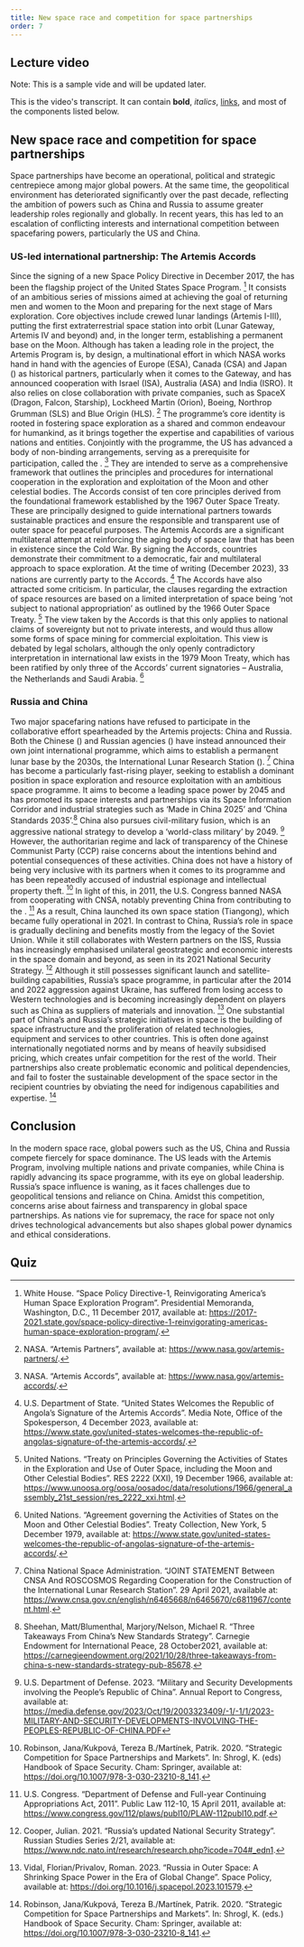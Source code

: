 ```yaml
---
title: New space race and competition for space partnerships
order: 7
---
```


## Lecture video
Note: This is a sample vide and will be updated later.
<LectureVideo lu="15" vl="vl1" provider="">

This is the video's transcript. It can contain **bold**, _italics_, [links](#1), and most of the components listed below.

</LectureVideo>

## New space race and competition for space partnerships
Space partnerships have become an operational, political and strategic centrepiece among major global powers. At the same time, the geopolitical environment has deteriorated significantly over the past decade, reflecting the ambition of powers such as China and Russia to assume greater leadership roles regionally and globally. In recent years, this has led to an escalation of conflicting interests and international competition between spacefaring powers, particularly the US and China.

### US-led international partnership: The Artemis Accords
Since the signing of a new Space Policy Directive in December 2017, the <Term t="Artemis Program"/> has been the flagship project of the United States Space Program. [^65] It consists of an ambitious series of missions aimed at achieving the goal of returning men and women to the Moon and preparing for the next stage of Mars exploration. Core objectives include crewed lunar landings (Artemis I-III), putting the first extraterrestrial space station into orbit (Lunar Gateway, Artemis IV and beyond) and, in the longer term, establishing a permanent base on the Moon.
Although <Term t="NASA"/> has taken a leading role in the project, the Artemis Program is, by design, a multinational effort in which NASA works hand in hand with the agencies of Europe (ESA), Canada (CSA) and Japan (<Term t="JAXA"/>) as historical partners, particularly when it comes to the Gateway, and has announced cooperation with Israel (ISA), Australia (ASA) and India (ISRO). It also relies on close collaboration with private companies, such as SpaceX (Dragon, Falcon, Starship), Lockheed Martin (Orion), Boeing, Northrop Grumman (SLS) and Blue Origin (HLS). [^66]  The programme’s core identity is rooted in fostering space exploration as a shared and common endeavour for humankind, as it brings together the expertise and capabilities of various nations and entities.
Conjointly with the programme, the US has advanced a body of non-binding arrangements, serving as a prerequisite for participation, called the <Term t="Artemis Accords"/>. [^67] They are intended to serve as a comprehensive framework that outlines the principles and procedures for international cooperation in the exploration and exploitation of the Moon and other celestial bodies. The Accords consist of ten core principles derived from the foundational framework established by the 1967 Outer Space Treaty. These are principally designed to guide international partners towards sustainable practices and ensure the responsible and transparent use of outer space for peaceful purposes. The Artemis Accords are a significant multilateral attempt at reinforcing the aging body of space law that has been in existence since the Cold War. By signing the Accords, countries demonstrate their commitment to a democratic, fair and multilateral approach to space exploration. At the time of writing (December 2023), 33 nations are currently party to the Accords. [^68]
The Accords have also attracted some criticism. In particular, the clauses regarding the extraction of space resources are based on a limited interpretation of space being ‘not subject to national appropriation’ as outlined by the 1966 Outer Space Treaty. [^69] The view taken by the Accords is that this only applies to national claims of sovereignty but not to private interests, and would thus allow some forms of space mining for commercial exploitation. This view is debated by legal scholars, although the only openly contradictory interpretation in international law exists in the 1979 Moon Treaty, which has been ratified by only three of the Accords’ current signatories – Australia, the Netherlands and Saudi Arabia. [^70]

### Russia and China
Two major spacefaring nations have refused to participate in the collaborative effort spearheaded by the Artemis projects: China and Russia. Both the Chinese (<Term t="CNSA"/>) and Russian agencies (<Term t="Roscosmos"/>) have instead announced their own joint international programme, which aims to establish a permanent lunar base by the 2030s, the International Lunar Research Station (<Term t="ILRS"/>). [^71]
China has become a particularly fast-rising player, seeking to establish a dominant position in space exploration and resource exploitation with an ambitious space programme. It aims to become a leading space power by 2045 and has promoted its space interests and partnerships via its Space Information Corridor and industrial strategies such as ‘Made in China 2025’ and ‘China Standards 2035’.[^72] China also pursues civil-military fusion, which is an aggressive national strategy to develop a ‘world-class military’ by 2049. [^73] However, the authoritarian regime and lack of transparency of the Chinese Communist Party (CCP) raise concerns about the intentions behind and potential consequences of these activities. China does not have a history of being very inclusive with its partners when it comes to its programme and has been repeatedly accused of industrial espionage and intellectual property theft. [^74] In light of this, in 2011, the U.S. Congress banned NASA from cooperating with CNSA, notably preventing China from contributing to the <Term t="ISS"/>. [^75] As a result, China launched its own space station (Tiangong), which became fully operational in 2021.
In contrast to China, Russia’s role in space is gradually declining and benefits mostly from the legacy of the Soviet Union. While it still collaborates with Western partners on the ISS, Russia has increasingly emphasised unilateral geostrategic and economic interests in the space domain and beyond, as seen in its 2021 National Security Strategy. [^76] Although it still possesses significant launch and satellite-building capabilities, Russia’s space programme, in particular after the 2014 and 2022 aggression against Ukraine, has suffered from losing access to Western technologies and is becoming increasingly dependent on players such as China as suppliers of materials and innovation. [^77]
One substantial part of China’s and Russia’s strategic initiatives in space is the building of space infrastructure and the proliferation of related technologies, equipment and services to other countries. This is often done against internationally negotiated norms and by means of heavily subsidised pricing, which creates unfair competition for the rest of the world. Their partnerships also create problematic economic and political dependencies, and fail to foster the sustainable development of the space sector in the recipient countries by obviating the need for indigenous capabilities and expertise. [^78]

## Conclusion
In the modern space race, global powers such as the US, China and Russia compete fiercely for space dominance. The US leads with the Artemis Program, involving multiple nations and private companies, while China is rapidly advancing its space programme, with its eye on global leadership. Russia’s space influence is waning, as it faces challenges due to geopolitical tensions and reliance on China. Amidst this competition, concerns arise about fairness and transparency in global space partnerships. As nations vie for supremacy, the race for space not only drives technological advancements but also shapes global power dynamics and ethical considerations.

## Quiz
<Quiz>
  <Question type="Radio" question="Which initiative serves as a comprehensive framework outlining principles for international cooperation in the exploration and exploitation of the Moon and other celestial bodies?">
    <RadioChoice value="Artemis Program" />
    <RadioChoice correct="true" value="Artemis Accords" />
    <RadioChoice value="International Lunar Research Station (ILRS)" />
    <RadioChoice value="Outer Space Treaty" />
  </Question>
  <Question type="Radio" question="What are the core objectives of the Artemis Program?">
    <RadioChoice correct="true" value="Crewed lunar landings, Lunar Gateway and a permanent Moon base" />
    <RadioChoice value="Establishing the International Lunar Research Station (ILRS)" />
    <RadioChoice value="Expanding space exploration to Mars and Jupiter" />
    <RadioChoice value="Commercial space travel and tourism" />
  </Question>
  <Question type="Radio" question="Which nations are part of the Artemis Program, collaborating on missions such as the Lunar Gateway and crewed lunar landings?">
    <RadioChoice value="China, Russia and Pakistan" />
    <RadioChoice value="United States, Russia and India" />
    <RadioChoice value="Brazil, South Africa and South Korea" />
    <RadioChoice correct="true" value="European Space Agency (ESA), Canada (CSA) and Japan (JAXA)" />
  </Question>
  <Question type="Radio" question="Which space initiative aimed at establishing a permanent lunar base by the 2030s involves China and Russia?">
    <RadioChoice value="Artemis Program" />
    <RadioChoice correct="true" value="International Lunar Research Station (ILRS)" />
    <RadioChoice value="China’s Space Information Corridor" />
    <RadioChoice value="Russia's National Security Strategy" />
  </Question>
  <Question type="Radio" question="Which space partnership initiative has raised concerns due to issues of authoritarianism, lack of transparency and accusations of intellectual property theft?">
    <RadioChoice value="Artemis Accords" />
    <RadioChoice value="Artemis Program" />
    <RadioChoice correct="true" value="China’s Space Information Corridor" />
    <RadioChoice value="Russia's National Security Strategy" />
  </Question>
</Quiz>


[^65]: White House. “Space Policy Directive-1, Reinvigorating America’s Human Space Exploration Program”. Presidential Memoranda, Washington, D.C., 11 December 2017, available at: https://2017-2021.state.gov/space-policy-directive-1-reinvigorating-americas-human-space-exploration-program/.
[^66]: NASA. “Artemis Partners”, available at: https://www.nasa.gov/artemis-partners/.
[^67]: NASA. “Artemis Accords”, available at: https://www.nasa.gov/artemis-accords/.
[^68]: U.S. Department of State. “United States Welcomes the Republic of Angola’s Signature of the Artemis Accords”.  Media Note, Office of the Spokesperson, 4 December 2023, available at: https://www.state.gov/united-states-welcomes-the-republic-of-angolas-signature-of-the-artemis-accords/.
[^69]: United Nations. “Treaty on Principles Governing the Activities of States in the Exploration and Use of Outer Space, including the Moon and Other Celestial Bodies”. RES 2222 (XXI), 19 December 1966, available at: https://www.unoosa.org/oosa/oosadoc/data/resolutions/1966/general_assembly_21st_session/res_2222_xxi.html.
[^70]: United Nations. “Agreement governing the Activities of States on the Moon and Other Celestial Bodies”. Treaty Collection, New York, 5 December 1979, available at: https://www.state.gov/united-states-welcomes-the-republic-of-angolas-signature-of-the-artemis-accords/.
[^71]: China National Space Administration. “JOINT STATEMENT Between CNSA And ROSCOSMOS Regarding Cooperation for the Construction of the International Lunar Research Station”. 29 April 2021, available at: https://www.cnsa.gov.cn/english/n6465668/n6465670/c6811967/content.html.
[^72]: Sheehan, Matt/Blumenthal, Marjory/Nelson, Michael R. “Three Takeaways From China’s New Standards Strategy”. Carnegie Endowment for International Peace, 28 October2021, available at: https://carnegieendowment.org/2021/10/28/three-takeaways-from-china-s-new-standards-strategy-pub-85678.
[^73]: U.S. Department of Defense. 2023. “Military and Security Developments involving the People’s Republic of China”. Annual Report to Congress, available at:  https://media.defense.gov/2023/Oct/19/2003323409/-1/-1/1/2023-MILITARY-AND-SECURITY-DEVELOPMENTS-INVOLVING-THE-PEOPLES-REPUBLIC-OF-CHINA.PDF
[^74]: Robinson, Jana/Kukpová, Tereza B./Martínek, Patrik. 2020. “Strategic Competition for Space Partnerships and Markets”. In: Shrogl, K. (eds) Handbook of Space Security. Cham: Springer, available at:  https://doi.org/10.1007/978-3-030-23210-8_141.
[^75]: U.S. Congress. “Department of Defense and Full-year Continuing Appropriations Act, 2011”. Public Law 112-10, 15 April 2011, available at: https://www.congress.gov/112/plaws/publ10/PLAW-112publ10.pdf.
[^76]: Cooper, Julian. 2021. “Russia’s updated National Security Strategy”. Russian Studies Series 2/21, available at:  https://www.ndc.nato.int/research/research.php?icode=704#_edn1.
[^77]: Vidal, Florian/Privalov, Roman. 2023. “Russia in Outer Space: A Shrinking Space Power in the Era of Global Change”. Space Policy, available at:  https://doi.org/10.1016/j.spacepol.2023.101579.
[^78]: Robinson, Jana/Kukpová, Tereza B./Martínek, Patrik. 2020. “Strategic Competition for Space Partnerships and Markets”. In: Shrogl, K. (eds.) Handbook of Space Security. Cham: Springer, available at:  https://doi.org/10.1007/978-3-030-23210-8_141.

